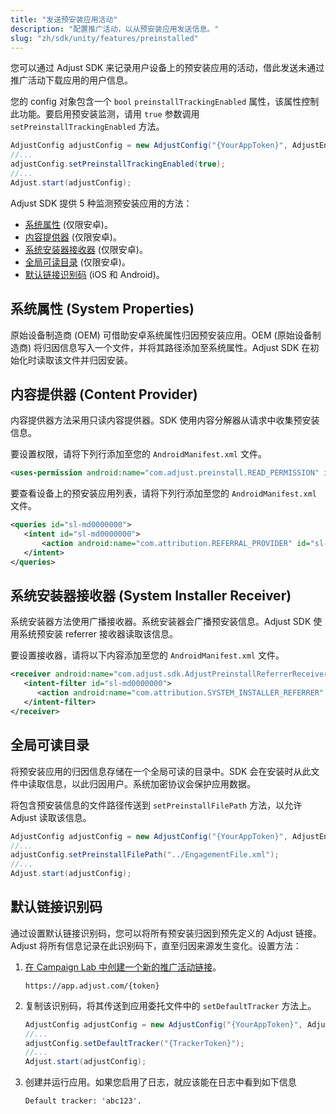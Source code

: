 ```yaml
---
title: "发送预安装应用活动"
description: "配置推广活动，以从预安装应用发送信息。"
slug: "zh/sdk/unity/features/preinstalled"
---
```


您可以通过 Adjust SDK 来记录用户设备上的预安装应用的活动，借此发送未通过推广活动下载应用的用户信息。

您的 config 对象包含一个 `bool` `preinstallTrackingEnabled` 属性，该属性控制此功能。要启用预安装监测，请用 `true` 参数调用 `setPreinstallTrackingEnabled` 方法。

```cs
AdjustConfig adjustConfig = new AdjustConfig("{YourAppToken}", AdjustEnvironment.Sandbox, true);
//...
adjustConfig.setPreinstallTrackingEnabled(true);
//...
Adjust.start(adjustConfig);
```

Adjust SDK 提供 5 种监测预安装应用的方法：

-  [系统属性](#system-properties) \(仅限安卓\)。
-  [内容提供器](#content-provider) \(仅限安卓\)。
-  [系统安装器接收器](#system-installer-receiver) \(仅限安卓\)。
-  [全局可读目录](#world-readable-directory) \(仅限安卓\)。
-  [默认链接识别码](#default-link-token) \(iOS 和 Android\)。

## 系统属性 \(System Properties\)

原始设备制造商 \(OEM\) 可借助安卓系统属性归因预安装应用。OEM \(原始设备制造商\) 将归因信息写入一个文件，并将其路径添加至系统属性。Adjust SDK 在初始化时读取该文件并归因安装。

## 内容提供器 \(Content Provider\)

内容提供器方法采用只读内容提供器。SDK 使用内容分解器从请求中收集预安装信息。

要设置权限，请将下列行添加至您的 `AndroidManifest.xml` 文件。

```xml
<uses-permission android:name="com.adjust.preinstall.READ_PERMISSION" id="sl-md0000000"/>
```

要查看设备上的预安装应用列表，请将下列行添加至您的 `AndroidManifest.xml` 文件。

```xml
<queries id="sl-md0000000">
   <intent id="sl-md0000000">
       <action android:name="com.attribution.REFERRAL_PROVIDER" id="sl-md0000000"/>
   </intent>
</queries>
```

## 系统安装器接收器 \(System Installer Receiver\)

系统安装器方法使用广播接收器。系统安装器会广播预安装信息。Adjust SDK 使用系统预安装 referrer 接收器读取该信息。

要设置接收器，请将以下内容添加至您的 `AndroidManifest.xml` 文件。

```xml
<receiver android:name="com.adjust.sdk.AdjustPreinstallReferrerReceiver" id="sl-md0000000">
   <intent-filter id="sl-md0000000">
      <action android:name="com.attribution.SYSTEM_INSTALLER_REFERRER" id="sl-md0000000" />
   </intent-filter>
</receiver>
```

## 全局可读目录

将预安装应用的归因信息存储在一个全局可读的目录中。SDK 会在安装时从此文件中读取信息，以此归因用户。系统加密协议会保护应用数据。

将包含预安装信息的文件路径传送到 `setPreinstallFilePath` 方法，以允许 Adjust 读取该信息。

```cs
AdjustConfig adjustConfig = new AdjustConfig("{YourAppToken}", AdjustEnvironment.Sandbox, true);
//...
adjustConfig.setPreinstallFilePath("../EngagementFile.xml");
//...
Adjust.start(adjustConfig);
```

## 默认链接识别码

通过设置默认链接识别码，您可以将所有预安装归因到预先定义的 Adjust 链接。Adjust 将所有信息记录在此识别码下，直至归因来源发生变化。设置方法：

1. [在 Campaign Lab 中创建一个新的推广活动链接](https://help.adjust.com/zh/article/links)。

   ```http
   https://app.adjust.com/{token}
   ```

2. 复制该识别码，将其传送到应用委托文件中的 `setDefaultTracker` 方法上。

   ```cs
   AdjustConfig adjustConfig = new AdjustConfig("{YourAppToken}", AdjustEnvironment.Sandbox);
   //...
   adjustConfig.setDefaultTracker("{TrackerToken}");
   //...
   Adjust.start(adjustConfig);
   ```

3. 创建并运行应用。如果您启用了日志，就应该能在日志中看到如下信息

   ```text
   Default tracker: 'abc123'.
   ```
